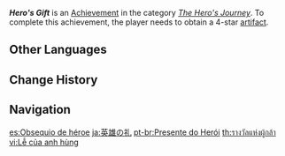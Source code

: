 {{Achievement Infobox
|id           = 80026
|order id     = 0026
|category     = The Hero's Journey
|description  = Obtain a 4-star [[artifact]].
|requirements = 
|primogems    = 5
|tracking     = 
|topic        = Artifacts
}}
'''''Hero's Gift''''' is an [[Achievement]] in the category ''[[The Hero's Journey]]''. To complete this achievement, the player needs to obtain a 4-star [[artifact]].
<!--
==Trivia==

==Video Guides==
{{EVT
|video1   = 
|caption1 = 
}}
-->
==Other Languages==
{{Other Languages
|en      = Hero's Gift
|zhs     = 英雄之礼
|zhs_rm  = Yīngxióng zhī Lǐ
|zht     = 英雄之禮
|zht_rm  = Yīngxióng zhī Lǐ
|zh_tl   = 
|ja      = 英雄の礼
|ja_rm   = Eiyuu no Rei
|ja_tl   = Hero's Gratitude
|ko      = 영웅의 선물
|ko_rm   = Yeong'ung-ui Seonmul
|ko_tl   = Hero's Gift
|es      = Obsequio de héroe
|es_tl   = Hero's Gift
|fr      = Cadeau du héros
|fr_tl   = Hero's Gift
|ru      = Подарок героя
|ru_tl   = Hero's Gift
|th      = รางวัลแห่งผู้กล้า
|th_rm   = 
|th_tl   = 
|vi      = Lễ của anh hùng
|vi_tl   = Hero's Feast
|de      = Gabe eines Helden
|de_tl   = Gift of a Hero
|id      = Hadiah Pahlawan
|id_tl   = Hero's Gift
|pt      = Presente do Herói
|pt_tl   = 
|tr      = Kahramanın Hediyesi
|tr_tl   = Hero's Gift
|it      = Dono dell'eroe
|it_tl   = 
}}

==Change History==
{{Change History|1.0}}
<!--
==References==
{{Reflist}}
-->
==Navigation==
{{Achievement Navbox|The Hero's Journey}}

[[es:Obsequio de héroe]]
[[ja:英雄の礼]]
[[pt-br:Presente do Herói]]
[[th:รางวัลแห่งผู้กล้า]]
[[vi:Lễ của anh hùng]]